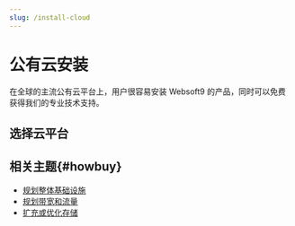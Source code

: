 ```yaml
---
slug: /install-cloud
---
```




# 公有云安装

在全球的主流公有云平台上，用户很容易安装 Websoft9 的产品，同时可以免费获得我们的专业技术支持。  

## 选择云平台

<DocCardList items={useCurrentSidebarCategory().items}/>

## 相关主题{#howbuy}

- [规划整体基础设施](./design-infrastructure)
- [规划带宽和流量](./brandwith-infra)
- [扩充或优化存储](./storage)